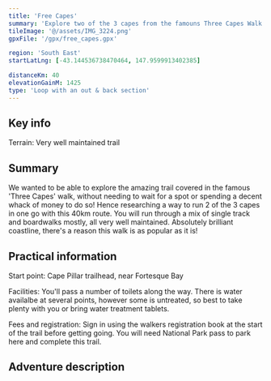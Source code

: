 ```yaml
---
title: 'Free Capes'
summary: 'Explore two of the 3 capes from the famouns Three Capes Walk'
tileImage: '@/assets/IMG_3224.png'
gpxFile: '/gpx/free_capes.gpx'

region: 'South East'
startLatLng: [-43.144536738470464, 147.9599913402385]

distanceKm: 40
elevationGainM: 1425
type: 'Loop with an out & back section'
---
```



## Key info

Terrain: Very well maintained trail

<GarminEmbed src="https://connect.garmin.com/modern/course/embed/343617091" />

## Summary

We wanted to be able to explore the amazing trail covered in the famous 'Three Capes' walk, without needing to wait for a spot or spending a decent whack of money to do so! Hence researching a way to run 2 of the 3 capes in one go with this 40km route. You will run through a mix of single track and boardwalks mostly, all very well maintained. Absolutely brilliant coastline, there's a reason this walk is as popular as it is!

## Practical information

Start point: Cape Pillar trailhead, near Fortesque Bay

Facilities: You'll pass a number of toilets along the way. There is water availalbe at several points, however some is untreated, so best to take plenty with you or bring water treatment tablets.

Fees and registration: Sign in using the walkers registration book at the start of the trail before getting going. You will need National Park pass to park here and complete this trail.

## Adventure description
